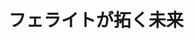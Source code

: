 ﻿---
title: "フェライトが拓く未来"
category: "工学院"
vol: "60"
interviewee: "阿部・中川 "
url: ""
tags: []
pdf: "60-1.pdf"
career: ""
preface: "東工大で発明されたことで有名な磁性材料フェライト。阿部・中川（貴）は、そのフェライトを用いた新たな技術の開発に日々取り組んでいる。"
---
